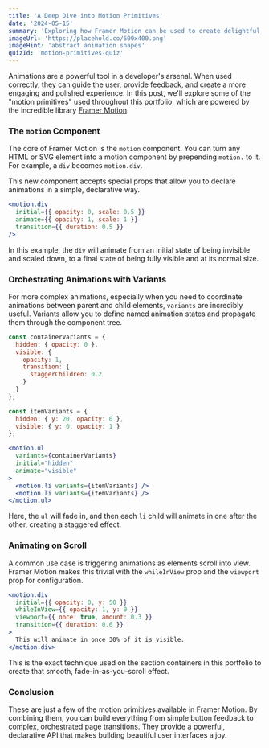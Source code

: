 ```yaml
---
title: 'A Deep Dive into Motion Primitives'
date: '2024-05-15'
summary: 'Exploring how Framer Motion can be used to create delightful, performant, and complex animations in a React application.'
imageUrl: 'https://placehold.co/600x400.png'
imageHint: 'abstract animation shapes'
quizId: 'motion-primitives-quiz'
---
```


Animations are a powerful tool in a developer's arsenal. When used correctly, they can guide the user, provide feedback, and create a more engaging and polished experience. In this post, we'll explore some of the "motion primitives" used throughout this portfolio, which are powered by the incredible library [Framer Motion](https://www.framer.com/motion/).

### The `motion` Component

The core of Framer Motion is the `motion` component. You can turn any HTML or SVG element into a motion component by prepending `motion.` to it. For example, a `div` becomes `motion.div`.

This new component accepts special props that allow you to declare animations in a simple, declarative way.

```jsx
<motion.div
  initial={{ opacity: 0, scale: 0.5 }}
  animate={{ opacity: 1, scale: 1 }}
  transition={{ duration: 0.5 }}
/>
```

In this example, the `div` will animate from an initial state of being invisible and scaled down, to a final state of being fully visible and at its normal size.

### Orchestrating Animations with Variants

For more complex animations, especially when you need to coordinate animations between parent and child elements, `variants` are incredibly useful. Variants allow you to define named animation states and propagate them through the component tree.

```jsx
const containerVariants = {
  hidden: { opacity: 0 },
  visible: {
    opacity: 1,
    transition: {
      staggerChildren: 0.2
    }
  }
};

const itemVariants = {
  hidden: { y: 20, opacity: 0 },
  visible: { y: 0, opacity: 1 }
};

<motion.ul
  variants={containerVariants}
  initial="hidden"
  animate="visible"
>
  <motion.li variants={itemVariants} />
  <motion.li variants={itemVariants} />
</motion.ul>
```

Here, the `ul` will fade in, and then each `li` child will animate in one after the other, creating a staggered effect.

### Animating on Scroll

A common use case is triggering animations as elements scroll into view. Framer Motion makes this trivial with the `whileInView` prop and the `viewport` prop for configuration.

```jsx
<motion.div
  initial={{ opacity: 0, y: 50 }}
  whileInView={{ opacity: 1, y: 0 }}
  viewport={{ once: true, amount: 0.3 }}
  transition={{ duration: 0.6 }}
>
  This will animate in once 30% of it is visible.
</motion.div>
```

This is the exact technique used on the section containers in this portfolio to create that smooth, fade-in-as-you-scroll effect.

### Conclusion

These are just a few of the motion primitives available in Framer Motion. By combining them, you can build everything from simple button feedback to complex, orchestrated page transitions. They provide a powerful, declarative API that makes building beautiful user interfaces a joy.
